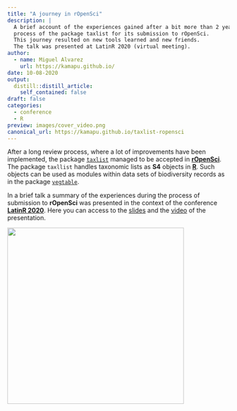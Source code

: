 ```yaml
---
title: "A journey in rOpenSci"
description: |
  A brief account of the experiences gained after a bit more than 2 years review
  process of the package taxlist for its submission to rOpenSci.
  This journey resulted on new tools learned and new friends.
  The talk was presented at LatinR 2020 (virtual meeting).
author:
  - name: Miguel Alvarez
    url: https://kamapu.github.io/
date: 10-08-2020
output:
  distill::distill_article:
    self_contained: false
draft: false
categories:
  - conference
  - R
preview: images/cover_video.png
canonical_url: https://kamapu.github.io/taxlist-ropensci
---
```


After a long review process, where a lot of improvements have been implemented,
the package [`taxlist`](https://docs.ropensci.org/taxlist/) managed to be
accepted in [**rOpenSci**](https://ropensci.org/).
The package `taxllist` handles taxonomic lists as **S4** objects in
[**R**](https://www.r-project.org/).
Such objects can be used as modules within data sets of biodiversity records as
in the package [`vegtable`](https://github.com/kamapu/vegtable).

In a brief talk a summary of the experiences during the process of submission to
**rOpenSci** was presented in the context of the conference [**LatinR
2020**](https://latin-r.com/en).
Here you can access to the
[slides](https://kamapu.github.io/documents/Alvarez2020.pdf) and the
[video](https://www.youtube.com/watch?v=NDB4s8N2fTw) of the presentation.

<aside>
<a href="https://www.youtube.com/watch?v=NDB4s8N2fTw" target="_self"> 
    <img src="images/first_slide.png"  alt="" style="width:400px; height:auto;"/> 
</a>
</aside>

